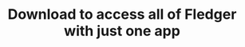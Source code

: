 ---
title: "Download to access all of Fledger with just one app"
details: "Identify information in a given text and present"
image: "/assets/imgs/counter/mobile-app/banner.png"
shape: "/assets/imgs/shape/shape-s-16.png"
btn_items:
  - image: "/assets/imgs/counter/mobile-app/play-store.png"
    link: "#"
  - image: "/assets/imgs/counter/mobile-app/apple-store.png"
    link: "#"
items:
  - text: "Fledger useds by over 30 million customer all over the world."
    number: 30
    unit: "M"
    suffix: "+"
    bg_color: "#EDEEFF"
    text_color: "#4659FF"
  - text: "With constitutional built claude designed reduce brand risk"
    number: 85
    unit: ""
    suffix: "%"
    bg_color: "#FFFCE8"
    text_color: "#FDE01B"
  - text: "Most the customer using the mobile version Fledger driven apps."
    number: 7
    unit: "M"
    suffix: "+"
    bg_color: "#FFFCE8"
    text_color: "#FDE01B"
  - text: "Monthly campaigns with orders millions customer over the world."
    number: 9
    unit: "K"
    suffix: "+"
    bg_color: "#EDF8FF"
    text_color: "#50B5FF"
---